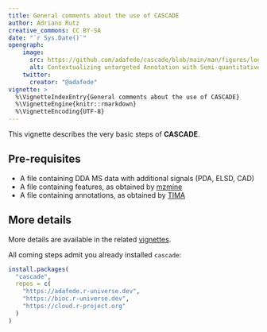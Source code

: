 ```yaml
---
title: General comments about the use of CASCADE
author: Adriano Rutz
creative_commons: CC BY-SA
date: "`r Sys.Date()`"
opengraph:
    image:
      src: https://github.com/adafede/cascade/blob/main/man/figures/logo.svg
      alt: Contextualizing untargeted Annotation with Semi-quantitative Charged Aerosol Detection for pertinent characterization of natural Extracts
    twitter:
      creator: "@adafede"
vignette: >
  %\VignetteIndexEntry{General comments about the use of CASCADE}
  %\VignetteEngine{knitr::rmarkdown}
  %\VignetteEncoding{UTF-8}
---
```


This vignette describes the very basic steps of **CASCADE**.

## Pre-requisites

- A file containing DDA MS data with additional signals (PDA, ELSD, CAD)
- A file containing features, as obtained by [mzmine](https://mzio.io)
- A file containing annotations, as obtained by [TIMA](https://taxonomicallyinformedannotation.github.io/tima)

## More details

More details are available in the related [vignettes](https://adafede.github.io/cascade/articles).

All coming steps admit you already installed `cascade`:

```r
install.packages(
  "cascade",
  repos = c(
    "https://adafede.r-universe.dev",
    "https://bioc.r-universe.dev",
    "https://cloud.r-project.org"
  )
)
```
